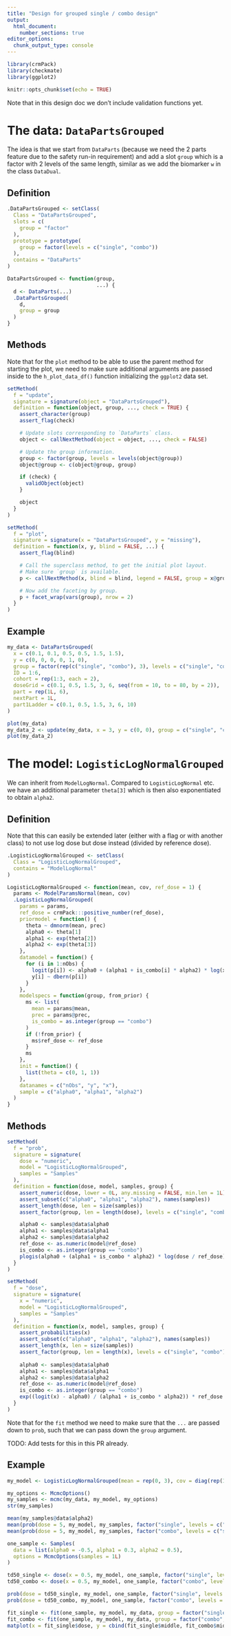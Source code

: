 ```yaml
---
title: "Design for grouped single / combo design"
output:
  html_document:
    number_sections: true
editor_options: 
  chunk_output_type: console
---
```


```r
library(crmPack)
library(checkmate)
library(ggplot2)

knitr::opts_chunk$set(echo = TRUE)
```

Note that in this design doc we don't include validation functions yet.

# The data: `DataPartsGrouped`

The idea is that we start from `DataParts` (because we need the 2 parts feature 
due to the safety run-in requirement) and add a slot `group` which is a factor 
with 2 levels of the same length, similar as we add the biomarker `w` in the 
class `DataDual`.

## Definition

```r
.DataPartsGrouped <- setClass(
  Class = "DataPartsGrouped",
  slots = c(
    group = "factor"
  ),
  prototype = prototype(
    group = factor(levels = c("single", "combo"))
  ),
  contains = "DataParts"
)

DataPartsGrouped <- function(group,
                             ...) {
  d <- DataParts(...)
  .DataPartsGrouped(
    d,
    group = group
  )
}
```

## Methods

Note that for the `plot` method to be able to use the parent method for starting
the plot, we need to make sure additional arguments are passed inside to the
`h_plot_data_df()` function initializing the `ggplot2` data set.

```r
setMethod(
  f = "update",
  signature = signature(object = "DataPartsGrouped"),
  definition = function(object, group, ..., check = TRUE) {
    assert_character(group)
    assert_flag(check)

    # Update slots corresponding to `DataParts` class.
    object <- callNextMethod(object = object, ..., check = FALSE)

    # Update the group information.
    group <- factor(group, levels = levels(object@group))
    object@group <- c(object@group, group)

    if (check) {
      validObject(object)
    }

    object
  }
)

setMethod(
  f = "plot",
  signature = signature(x = "DataPartsGrouped", y = "missing"),
  definition = function(x, y, blind = FALSE, ...) {
    assert_flag(blind)

    # Call the superclass method, to get the initial plot layout.
    # Make sure `group` is available.
    p <- callNextMethod(x, blind = blind, legend = FALSE, group = x@group, ...)

    # Now add the faceting by group.
    p + facet_wrap(vars(group), nrow = 2)
  }
)
```

## Example

```r
my_data <- DataPartsGrouped(
  x = c(0.1, 0.1, 0.5, 0.5, 1.5, 1.5),
  y = c(0, 0, 0, 0, 1, 0),
  group = factor(rep(c("single", "combo"), 3), levels = c("single", "combo")),
  ID = 1:6,
  cohort = rep(1:3, each = 2),
  doseGrid = c(0.1, 0.5, 1.5, 3, 6, seq(from = 10, to = 80, by = 2)),
  part = rep(1L, 6),
  nextPart = 1L,
  part1Ladder = c(0.1, 0.5, 1.5, 3, 6, 10)
)

plot(my_data)
my_data_2 <- update(my_data, x = 3, y = c(0, 0), group = c("single", "combo"))
plot(my_data_2)
```

# The model: `LogisticLogNormalGrouped`

We can inherit from `ModelLogNormal`. Compared to `LogisticLogNormal` etc.
we have an additional parameter `theta[3]` which is then also exponentiated to 
obtain `alpha2`.

## Definition

Note that this can easily be extended later (either with a flag or with another
class) to not use log dose but dose instead (divided by reference dose).

```r
.LogisticLogNormalGrouped <- setClass(
  Class = "LogisticLogNormalGrouped",
  contains = "ModelLogNormal"
)

LogisticLogNormalGrouped <- function(mean, cov, ref_dose = 1) {
  params <- ModelParamsNormal(mean, cov)
  .LogisticLogNormalGrouped(
    params = params,
    ref_dose = crmPack:::positive_number(ref_dose),
    priormodel = function() {
      theta ~ dmnorm(mean, prec)
      alpha0 <- theta[1]
      alpha1 <- exp(theta[2])
      alpha2 <- exp(theta[3])
    },
    datamodel = function() {
      for (i in 1:nObs) {
        logit(p[i]) <- alpha0 + (alpha1 + is_combo[i] * alpha2) * log(x[i] / ref_dose)
        y[i] ~ dbern(p[i])
      }
    },
    modelspecs = function(group, from_prior) {
      ms <- list(
        mean = params@mean, 
        prec = params@prec,
        is_combo = as.integer(group == "combo")
      )
      if (!from_prior) {
        ms$ref_dose <- ref_dose
      }
      ms
    },
    init = function() {
      list(theta = c(0, 1, 1))
    },
    datanames = c("nObs", "y", "x"),
    sample = c("alpha0", "alpha1", "alpha2")
  )
}
```

## Methods

```r
setMethod(
  f = "prob",
  signature = signature(
    dose = "numeric",
    model = "LogisticLogNormalGrouped",
    samples = "Samples"
  ),
  definition = function(dose, model, samples, group) {
    assert_numeric(dose, lower = 0L, any.missing = FALSE, min.len = 1L)
    assert_subset(c("alpha0", "alpha1", "alpha2"), names(samples))
    assert_length(dose, len = size(samples))
    assert_factor(group, len = length(dose), levels = c("single", "combo"))

    alpha0 <- samples@data$alpha0
    alpha1 <- samples@data$alpha1
    alpha2 <- samples@data$alpha2
    ref_dose <- as.numeric(model@ref_dose)
    is_combo <- as.integer(group == "combo")
    plogis(alpha0 + (alpha1 + is_combo * alpha2) * log(dose / ref_dose))
  }
)

setMethod(
  f = "dose",
  signature = signature(
    x = "numeric",
    model = "LogisticLogNormalGrouped",
    samples = "Samples"
  ),
  definition = function(x, model, samples, group) {
    assert_probabilities(x)
    assert_subset(c("alpha0", "alpha1", "alpha2"), names(samples))
    assert_length(x, len = size(samples))
    assert_factor(group, len = length(x), levels = c("single", "combo"))
    
    alpha0 <- samples@data$alpha0
    alpha1 <- samples@data$alpha1
    alpha2 <- samples@data$alpha2
    ref_dose <- as.numeric(model@ref_dose)
    is_combo <- as.integer(group == "combo")
    exp((logit(x) - alpha0) / (alpha1 + is_combo * alpha2)) * ref_dose
  }
)
```

Note that for the `fit` method we need to make sure that the `...` are passed down to `prob`,
such that we can pass down the `group` argument.

TODO: Add tests for this in this PR already.

## Example

```r
my_model <- LogisticLogNormalGrouped(mean = rep(0, 3), cov = diag(rep(1, 3)), ref_dose = 1)

my_options <- McmcOptions()
my_samples <- mcmc(my_data, my_model, my_options)
str(my_samples)

mean(my_samples@data$alpha2)
mean(prob(dose = 5, my_model, my_samples, factor("single", levels = c("single", "combo"))))
mean(prob(dose = 5, my_model, my_samples, factor("combo", levels = c("single", "combo"))))

one_sample <- Samples(
  data = list(alpha0 = -0.5, alpha1 = 0.3, alpha2 = 0.5),
  options = McmcOptions(samples = 1L)
)

td50_single <- dose(x = 0.5, my_model, one_sample, factor("single", levels = c("single", "combo")))
td50_combo <- dose(x = 0.5, my_model, one_sample, factor("combo", levels = c("single", "combo")))

prob(dose = td50_single, my_model, one_sample, factor("single", levels = c("single", "combo")))
prob(dose = td50_combo, my_model, one_sample, factor("combo", levels = c("single", "combo")))

fit_single <- fit(one_sample, my_model, my_data, group = factor("single", levels = c("single", "combo")))
fit_combo <- fit(one_sample, my_model, my_data, group = factor("combo", levels = c("single", "combo")))
matplot(x = fit_single$dose, y = cbind(fit_single$middle, fit_combo$middle), type = "l")
```



